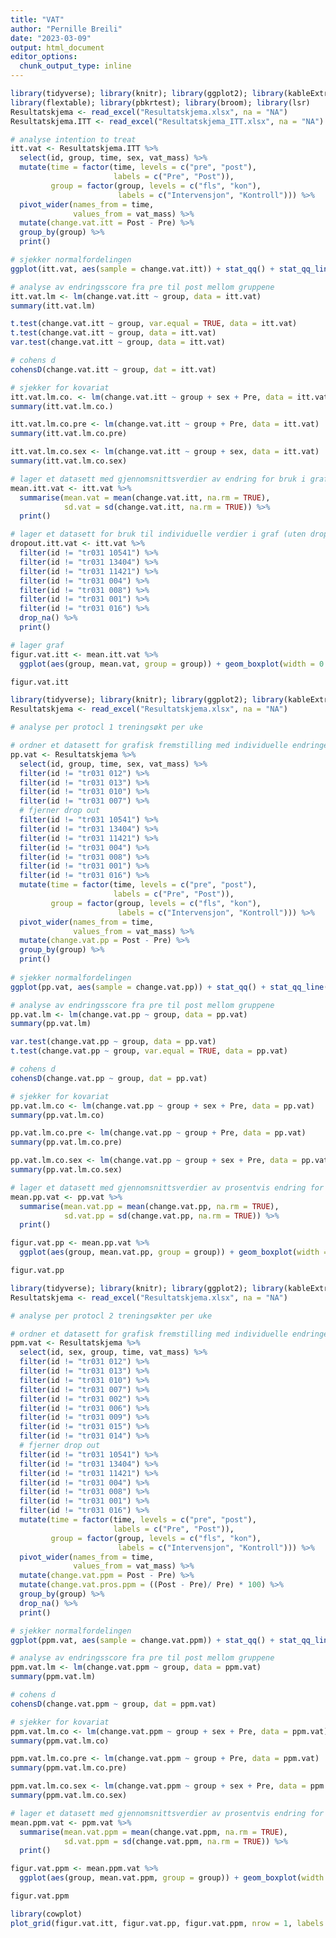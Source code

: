 ```yaml
---
title: "VAT"
author: "Pernille Breili"
date: "2023-03-09"
output: html_document
editor_options: 
  chunk_output_type: inline
---
```


```r
library(tidyverse); library(knitr); library(ggplot2); library(kableExtra); library(readxl); library(dplyr);
library(flextable); library(pbkrtest); library(broom); library(lsr)
Resultatskjema <- read_excel("Resultatskjema.xlsx", na = "NA")
Resultatskjema.ITT <- read_excel("Resultatskjema_ITT.xlsx", na = "NA")

# analyse intention to treat
itt.vat <- Resultatskjema.ITT %>%
  select(id, group, time, sex, vat_mass) %>%
  mutate(time = factor(time, levels = c("pre", "post"),
                       labels = c("Pre", "Post")),
         group = factor(group, levels = c("fls", "kon"),
                        labels = c("Intervensjon", "Kontroll"))) %>% 
  pivot_wider(names_from = time,
              values_from = vat_mass) %>%
  mutate(change.vat.itt = Post - Pre) %>%
  group_by(group) %>%
  print()

# sjekker normalfordelingen 
ggplot(itt.vat, aes(sample = change.vat.itt)) + stat_qq() + stat_qq_line(col = "red")

# analyse av endringsscore fra pre til post mellom gruppene
itt.vat.lm <- lm(change.vat.itt ~ group, data = itt.vat)
summary(itt.vat.lm)

t.test(change.vat.itt ~ group, var.equal = TRUE, data = itt.vat)
t.test(change.vat.itt ~ group, data = itt.vat)
var.test(change.vat.itt ~ group, data = itt.vat)

# cohens d
cohensD(change.vat.itt ~ group, dat = itt.vat)

# sjekker for kovariat
itt.vat.lm.co. <- lm(change.vat.itt ~ group + sex + Pre, data = itt.vat)
summary(itt.vat.lm.co.)

itt.vat.lm.co.pre <- lm(change.vat.itt ~ group + Pre, data = itt.vat)
summary(itt.vat.lm.co.pre)

itt.vat.lm.co.sex <- lm(change.vat.itt ~ group + sex, data = itt.vat)
summary(itt.vat.lm.co.sex)

# lager et datasett med gjennomsnittsverdier av endring for bruk i graf
mean.itt.vat <- itt.vat %>%
  summarise(mean.vat = mean(change.vat.itt, na.rm = TRUE),
            sd.vat = sd(change.vat.itt, na.rm = TRUE)) %>%
  print()

# lager et datasett for bruk til individuelle verdier i graf (uten dropped out)
dropout.itt.vat <- itt.vat %>%
  filter(id != "tr031 10541") %>%
  filter(id != "tr031 13404") %>%
  filter(id != "tr031 11421") %>%
  filter(id != "tr031 004") %>%
  filter(id != "tr031 008") %>%
  filter(id != "tr031 001") %>%
  filter(id != "tr031 016") %>%
  drop_na() %>%
  print()

# lager graf
figur.vat.itt <- mean.itt.vat %>%
  ggplot(aes(group, mean.vat, group = group)) + geom_boxplot(width = 0.3, fill = "white", colour = "black") + geom_errorbar(aes(ymin = mean.vat - sd.vat, ymax = mean.vat + sd.vat), width = 0.1) + theme_classic() + geom_point(data = dropout.itt.vat, aes(group, change.vat.itt), size = 2, alpha = 0.4) + labs(x = "Gruppe", y = "Endring i visceralt fett (g)") + geom_hline(yintercept = 0, linetype = "solid", color = "black") + theme(axis.title = element_text(size = 11), axis.text.x = element_text(size = 10), axis.text.y = element_text(size = 10)) + ylim(-400, 400)

figur.vat.itt

```
```r
library(tidyverse); library(knitr); library(ggplot2); library(kableExtra); library(readxl); library(dplyr); library(flextable); library(pbkrtest); library(broom)
Resultatskjema <- read_excel("Resultatskjema.xlsx", na = "NA")

# analyse per protocl 1 treningsøkt per uke

# ordner et datasett for grafisk fremstilling med individuelle endringer fra pre til post i prosent og endringsscore for bruk i statistiske tester
pp.vat <- Resultatskjema %>%
  select(id, group, time, sex, vat_mass) %>%
  filter(id != "tr031 012") %>% 
  filter(id != "tr031 013") %>% 
  filter(id != "tr031 010") %>% 
  filter(id != "tr031 007") %>%
  # fjerner drop out
  filter(id != "tr031 10541") %>%
  filter(id != "tr031 13404") %>%
  filter(id != "tr031 11421") %>%
  filter(id != "tr031 004") %>%
  filter(id != "tr031 008") %>%
  filter(id != "tr031 001") %>%
  filter(id != "tr031 016") %>%
  mutate(time = factor(time, levels = c("pre", "post"),
                       labels = c("Pre", "Post")),
         group = factor(group, levels = c("fls", "kon"),
                        labels = c("Intervensjon", "Kontroll"))) %>% 
  pivot_wider(names_from = time,
              values_from = vat_mass) %>%
  mutate(change.vat.pp = Post - Pre) %>%
  group_by(group) %>%
  print()
  
# sjekker normalfordelingen 
ggplot(pp.vat, aes(sample = change.vat.pp)) + stat_qq() + stat_qq_line(col = "red")

# analyse av endringsscore fra pre til post mellom gruppene
pp.vat.lm <- lm(change.vat.pp ~ group, data = pp.vat)
summary(pp.vat.lm)

var.test(change.vat.pp ~ group, data = pp.vat)
t.test(change.vat.pp ~ group, var.equal = TRUE, data = pp.vat)

# cohens d
cohensD(change.vat.pp ~ group, dat = pp.vat)

# sjekker for kovariat
pp.vat.lm.co <- lm(change.vat.pp ~ group + sex + Pre, data = pp.vat)
summary(pp.vat.lm.co)

pp.vat.lm.co.pre <- lm(change.vat.pp ~ group + Pre, data = pp.vat)
summary(pp.vat.lm.co.pre)

pp.vat.lm.co.sex <- lm(change.vat.pp ~ group + sex + Pre, data = pp.vat)
summary(pp.vat.lm.co.sex)

# lager et datasett med gjennomsnittsverdier av prosentvis endring for bruk i graf
mean.pp.vat <- pp.vat %>%
  summarise(mean.vat.pp = mean(change.vat.pp, na.rm = TRUE),
            sd.vat.pp = sd(change.vat.pp, na.rm = TRUE)) %>%
  print()

figur.vat.pp <- mean.pp.vat %>%
  ggplot(aes(group, mean.vat.pp, group = group)) + geom_boxplot(width = 0.3, fill = "white", colour = "black") + geom_errorbar(aes(ymin = mean.vat.pp - sd.vat.pp, ymax = mean.vat.pp + sd.vat.pp), width = 0.1) + theme_classic() + geom_point(data = pp.vat, aes(group, change.vat.pp), size = 2, alpha = 0.4) + labs(x = "Gruppe", y = element_blank()) + geom_hline(yintercept = 0, linetype = "solid", color = "black") + theme(axis.title = element_text(size = 11), axis.text.x = element_text(size = 10), axis.text.y = element_text(size = 10)) + ylim(-400, 400) 

figur.vat.pp
```
```r
library(tidyverse); library(knitr); library(ggplot2); library(kableExtra); library(readxl); library(dplyr); library(flextable); library(pbkrtest); library(broom); library(ggsignif)
Resultatskjema <- read_excel("Resultatskjema.xlsx", na = "NA")

# analyse per protocl 2 treningsøkter per uke

# ordner et datasett for grafisk fremstilling med individuelle endringer fra pre til post i prosent og endringsscore for bruk i statistiske tester
ppm.vat <- Resultatskjema %>%
  select(id, sex, group, time, vat_mass) %>%
  filter(id != "tr031 012") %>% 
  filter(id != "tr031 013") %>% 
  filter(id != "tr031 010") %>% 
  filter(id != "tr031 007") %>% 
  filter(id != "tr031 002") %>% 
  filter(id != "tr031 006") %>% 
  filter(id != "tr031 009") %>% 
  filter(id != "tr031 015") %>%
  filter(id != "tr031 014") %>%
  # fjerner drop out
  filter(id != "tr031 10541") %>%
  filter(id != "tr031 13404") %>%
  filter(id != "tr031 11421") %>%
  filter(id != "tr031 004") %>%
  filter(id != "tr031 008") %>%
  filter(id != "tr031 001") %>%
  filter(id != "tr031 016") %>%
  mutate(time = factor(time, levels = c("pre", "post"),
                       labels = c("Pre", "Post")),
         group = factor(group, levels = c("fls", "kon"),
                        labels = c("Intervensjon", "Kontroll"))) %>% 
  pivot_wider(names_from = time,
              values_from = vat_mass) %>%
  mutate(change.vat.ppm = Post - Pre) %>%
  mutate(change.vat.pros.ppm = ((Post - Pre)/ Pre) * 100) %>%
  group_by(group) %>%
  drop_na() %>%
  print()

# sjekker normalfordelingen 
ggplot(ppm.vat, aes(sample = change.vat.ppm)) + stat_qq() + stat_qq_line(col = "red")

# analyse av endringsscore fra pre til post mellom gruppene
ppm.vat.lm <- lm(change.vat.ppm ~ group, data = ppm.vat)
summary(ppm.vat.lm)

# cohens d
cohensD(change.vat.ppm ~ group, dat = ppm.vat)

# sjekker for kovariat
ppm.vat.lm.co <- lm(change.vat.ppm ~ group + sex + Pre, data = ppm.vat)
summary(ppm.vat.lm.co)

ppm.vat.lm.co.pre <- lm(change.vat.ppm ~ group + Pre, data = ppm.vat)
summary(ppm.vat.lm.co.pre)

ppm.vat.lm.co.sex <- lm(change.vat.ppm ~ group + sex + Pre, data = ppm.vat)
summary(ppm.vat.lm.co.sex)

# lager et datasett med gjennomsnittsverdier av prosentvis endring for bruk i graf
mean.ppm.vat <- ppm.vat %>%
  summarise(mean.vat.ppm = mean(change.vat.ppm, na.rm = TRUE),
            sd.vat.ppm = sd(change.vat.ppm, na.rm = TRUE)) %>%
  print()

figur.vat.ppm <- mean.ppm.vat %>%
  ggplot(aes(group, mean.vat.ppm, group = group)) + geom_boxplot(width = 0.3, fill = "white", colour = "black") + geom_errorbar(aes(ymin = mean.vat.ppm - sd.vat.ppm, ymax = mean.vat.ppm + sd.vat.ppm), width = 0.1) + theme_classic() + geom_point(data = ppm.vat, aes(group, change.vat.ppm), size = 2, alpha = 0.4) + labs(x = "Gruppe", y = element_blank()) + geom_hline(yintercept = 0, linetype = "solid", color = "black") + theme(axis.title = element_text(size = 11), axis.text.x = element_text(size = 10), axis.text.y = element_text(size = 10)) + ylim(-400, 400) + annotate("text", x=1.5, y=200, label= "*", size = 8)

figur.vat.ppm

```

```r
library(cowplot)
plot_grid(figur.vat.itt, figur.vat.pp, figur.vat.ppm, nrow = 1, labels = c('A', 'B', 'C'))
```

